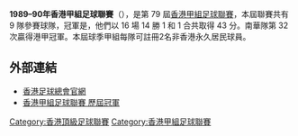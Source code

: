 '''1989–90年香港甲組足球聯賽'''（{{lang-en|Hong Kong First Division Football League}}），是第 79 屆[[香港甲組足球聯賽|香港甲組足球聯賽]]，本屆聯賽共有 9 隊參賽球隊，冠軍是{{fc|南華}}，他們以 16 場 14 勝 1 和 1 合共取得 43 分。南華隊第 32 次贏得港甲冠軍。本屆球季甲組每隊可註冊2名非香港永久居民球員。

== 外部連結 ==
*[https://www.hkfa.com/ 香港足球總會官網]{{Wayback|url=https://www.hkfa.com/ |date=20190103174738 }}
*[http://www.rsssf.com/tablesh/hkchamp.html 香港甲組足球聯賽 歷屆冠軍]{{Wayback|url=http://www.rsssf.com/tablesh/hkchamp.html |date=20120205190654 }}

{{港甲賽季}}

[[Category:香港頂級足球聯賽|Category:香港頂級足球聯賽]]
[[Category:香港甲組足球聯賽|Category:香港甲組足球聯賽]]


{{soccer-stub}}